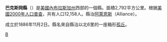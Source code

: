 {{noteTA
|T=zh-hans:博克斯比特县 (内布拉斯加州);zh-hk:巴克斯岡縣 (內布拉斯加州);zh-tw:巴克斯岡郡 (內布拉斯加州);
}}

{{Otheruses|比尤特縣|subject=美國內布拉斯加州的一個縣|other=名稱類似的縣}}
{{Infobox U.S. County|
 county  = 巴克斯岡縣|
 state = 內布拉斯加州 |
 en county  = Box Butte County|
 en state = Nebraska |
 founded = ''Information needed''|
 seat = [[阿萊恩斯_(內布拉斯加州)|阿萊恩斯]] | 
 area = 2,792 [[km²|km²]] (1,078 [[平方英里|mi²]]) |
 area land  = 2,785 km² (1,075 mi²) |
 area water = 7 km² (3 mi²) |
 area percentage = 0.24% |
 census yr = 2000|
 pop = 12,158 |
 density = 4 |
 web = www.co.box-butte.ne.us |
|}}
'''巴克斯岡縣'''（{{lang-en|Box Butte County}}）是[[美國|美國]][[內布拉斯加州|內布拉斯加州]]西部的一個縣。面積2,792平方公里。根据[[美國2000年人口普查|美國2000年人口普查]]，共有人口12,158人。縣治[[阿萊恩斯_(內布拉斯加州)|阿萊恩斯]]（Alliance）。

成立於1886年11月2日。縣名來自縣治以北6里的一座箱形[[孤丘|孤丘]]。

{{內布拉斯加州}}

[[Category:內布拉斯加州行政區劃|B]]